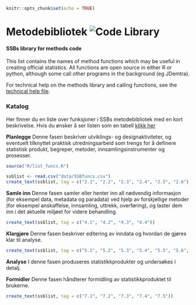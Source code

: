 
```r
knitr::opts_chunk$set(echo = TRUE)
```
# Metodebibliotek ![Code Library](viz/codelibrary_ssb.png)
#### SSBs library for methods code
This list contains the names of method functions which may be useful in creating official statistics. All functions are open source in either R or python, although some call other programs in the background (eg JDemtra).

For technical help on the methods library and calling functions, see the [technical help file](help/technical.md).

### Katalog
Her finner du en liste over funksjoner i SSBs metodebibliotek med en kort beskrivelse. Hvis du ønsker å ser listen som en tabell [klikk her](help/metodebib_tabell.md)


**Planlegge**  Denne fasen beskriver utviklings- og designaktiviteter, og eventuelt tilknyttet
praktisk utredningsarbeid som trengs for å definere statistisk produkt, begreper, metoder, innsamlingsinstrumenter og prosesser.

```r
source("R/list_funcs.R")

ssblist <- read.csv("data/SSBfuncs.csv")
create_text(ssblist, tag = c("2.1", "2.2", "2.3", "2.4", "2.5", "2.6"))

```


**Samle inn**  Denne fasen samler eller henter inn all nødvendig informasjon (for eksempel
data, metadata og paradata) ved hjelp av forskjellige metoder (for eksempel
anskaffelse, innsamling, uttrekk, overføring), og laster dem inn i det aktuelle
miljøet for videre behandling.

```r
create_text(ssblist, tag = c("4.1", "4.2", "4.3", "4.4"))
```


**Klargjøre**  Denne fasen beskriver editering av inndata og hvordan de gjøres klar til
analyse.

```r
create_text(ssblist, tag = c("5.1", "5.2", "5.3", "5.4", "5.5", "5.6", "5.7", "5.8"))
```


**Analyse**  I denne fasen produseres statistikkprodukter og undersøkes i detalj. 


**Formidler**  Denne fasen håndterer formidling av statistikkproduktet til brukerne. 

```r
create_text(ssblist, tag = c("7.1", "7.2", "7.3", "7.4", "7.5"))
```

